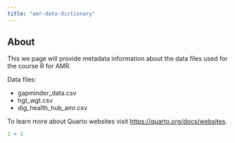 ```yaml
---
title: "amr-data-dictionary"
---
```


## About

This we page will provide metadata information about the data files used for the course R for AMR.

Data files:

-   gapminder_data.csv
-   hgt_wgt.csv
-   dig_health_hub_amr.csv

To learn more about Quarto websites visit <https://quarto.org/docs/websites>.

```r
1 + 1
```
